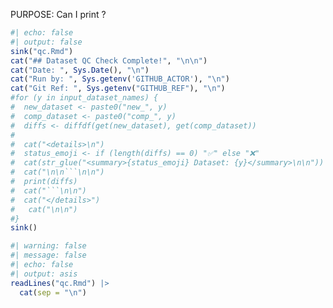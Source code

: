 PURPOSE:  Can I print ?

```r
#| echo: false
#| output: false
sink("qc.Rmd")
cat("## Dataset QC Check Complete!", "\n\n")
cat("Date: ", Sys.Date(), "\n")
cat("Run by: ", Sys.getenv('GITHUB_ACTOR'), "\n")
cat("Git Ref: ", Sys.getenv("GITHUB_REF"), "\n")
#for (y in input_dataset_names) {
#  new_dataset <- paste0("new_", y)
#  comp_dataset <- paste0("comp_", y)
#  diffs <- diffdf(get(new_dataset), get(comp_dataset))
#
#  cat("<details>\n")
#  status_emoji <- if (length(diffs) == 0) "✅" else "❌"
#  cat(str_glue("<summary>{status_emoji} Dataset: {y}</summary>\n\n"))
#  cat("\n\n```\n\n")
#  print(diffs)
#  cat("```\n\n")
#  cat("</details>")
#   cat("\n\n")
#}
sink()
```

```r
#| warning: false
#| message: false
#| echo: false
#| output: asis
readLines("qc.Rmd") |>
  cat(sep = "\n")
```
